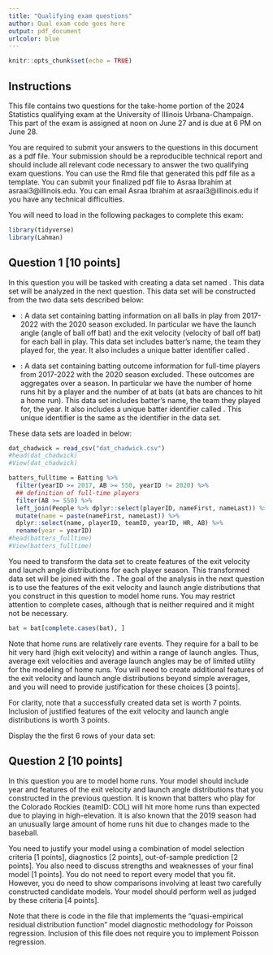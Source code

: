 ```yaml
---
title: "Qualifying exam questions"
author: Qual exam code goes here
output: pdf_document
urlcolor: blue
---
```


```r
knitr::opts_chunk$set(echo = TRUE)
```

## Instructions 

This file contains two questions for the take-home portion of the 2024 Statistics qualifying exam at the University of Illinois Urbana-Champaign. This part of the exam is assigned at noon on June 27 and is due at 6 PM on June 28. 

You are required to submit your answers to the questions in this document as a pdf file. Your submission should be a reproducible technical report and should include all relevant code necessary to answer the two qualifying exam questions. You can use the Rmd file that generated this pdf file as a template. You can submit your finalized pdf file to Asraa Ibrahim at asraai3@illinois.edu. You can email Asraa Ibrahim at asraai3@illinois.edu if you have any technical difficulties.

You will need to load in the following packages to complete this exam:

\vspace{5pt}

```r
library(tidyverse)
library(Lahman)
```

## Question 1 [10 points]

In this question you will be tasked with creating a data set named \texttt{bat}. This data set will be analyzed in the next question. This data set will be constructed from the two data sets described below: 

- \texttt{dat\_chadwick}: A data set containing batting information on all balls in play from 2017-2022 with the 2020 season excluded. In particular we have the launch angle (angle of ball off bat) and the exit velocity (velocity of ball off bat) for each ball in play. This data set includes batter's name, the team they played for, the year. It also includes a unique batter identifier called \texttt{key\_bbref}.

- \texttt{batters\_fulltime}: A data set containing batting outcome information for full-time players from 2017-2022 with the 2020 season excluded. These outcomes are aggregates over a season. In particular we have the number of home runs hit by a player and the number of at bats (at bats are chances to hit a home run). This data set includes batter's name, the team they played for, the year. It also includes a unique batter identifier called \texttt{playerID}. This unique identifier is the same as the \texttt{key\_bbref} identifier in the \texttt{dat\_chadwick} data set.

\vspace{5pt}

These data sets are loaded in below:

\vspace{5pt}


```r
dat_chadwick = read_csv("dat_chadwick.csv")
#head(dat_chadwick)
#View(dat_chadwick)

batters_fulltime = Batting %>% 
  filter(yearID >= 2017, AB >= 550, yearID != 2020) %>% 
  ## definition of full-time players
  filter(AB >= 550) %>% 
  left_join(People %>% dplyr::select(playerID, nameFirst, nameLast)) %>% 
  mutate(name = paste(nameFirst, nameLast)) %>% 
  dplyr::select(name, playerID, teamID, yearID, HR, AB) %>% 
  rename(year = yearID) 
#head(batters_fulltime) 
#View(batters_fulltime)  
```


You need to transform the \texttt{dat\_chadwick} data set to create features of the exit velocity and launch angle distributions for each player season. This transformed data set will be joined with the \texttt{batters\_fulltime}. The goal of the analysis in the next question is to use the features of the exit velocity and launch angle distributions that you construct in this question to model home runs. You may restrict attention to complete cases, although that is neither required and it might not be necessary.

\vspace{5pt}

```r
bat = bat[complete.cases(bat), ]
```


\vspace{5pt}

Note that home runs are relatively rare events. They require for a ball to be hit very hard (high exit velocity) and within a range of launch angles. Thus, average exit velocities and average launch angles may be of limited utility for the modeling of home runs. You will need to create additional features of the exit velocity and launch angle distributions beyond simple averages, and you will need to provide justification for these choices [3 points]. 

For clarity, note that a successfully created \texttt{bat} data set is worth 7 points. Inclusion of justified features of the exit velocity and launch angle distributions is worth 3 points.

Display the the first 6 rows of your \texttt{bat} data set:



## Question 2 [10 points]

In this question you are to model home runs. Your model should include year and features of the exit velocity and launch angle distributions that you constructed in the previous question. It is known that batters who play for the Colorado Rockies (teamID: COL) will hit more home runs than expected due to playing in high-elevation. It is also known that the 2019 season had an unusually large amount of home runs hit due to changes made to the baseball. 

You need to justify your model using a combination of model selection criteria [1 points], diagnostics [2 points], out-of-sample prediction [2 points]. You also need to discuss strengths and weaknesses of your final model [1 points]. You do not need to report every model that you fit. However, you do need to show comparisons involving at least two carefully constructed candidate models. Your model should perform well as judged by these criteria [4 points]. 

Note that there is code in the \texttt{yang2021supp.R} file that implements the "quasi-empirical residual distribution function" model diagnostic methodology for Poisson regression. Inclusion of this file does not require you to implement Poisson regression.
